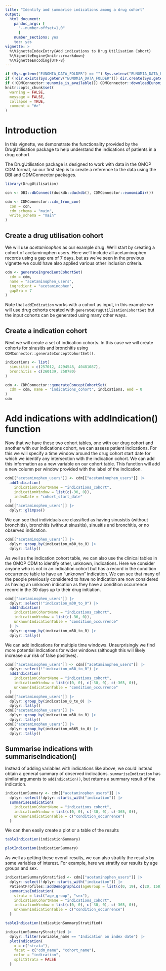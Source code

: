 ```yaml
---
title: "Identify and summarise indications among a drug cohort"
output: 
  html_document:
    pandoc_args: [
      "--number-offset=1,0"
      ]
    number_sections: yes
    toc: yes
vignette: >
  %\VignetteIndexEntry{Add indications to Drug Utilisation Cohort}
  %\VignetteEngine{knitr::rmarkdown}
  %\VignetteEncoding{UTF-8}
---
```


```r
if (Sys.getenv("EUNOMIA_DATA_FOLDER") == "") Sys.setenv("EUNOMIA_DATA_FOLDER" = tempdir())
if (!dir.exists(Sys.getenv("EUNOMIA_DATA_FOLDER"))) dir.create(Sys.getenv("EUNOMIA_DATA_FOLDER"))
if (!CDMConnector::eunomia_is_available()) CDMConnector::downloadEunomiaData()
knitr::opts_chunk$set(
  warning = FALSE,
  message = FALSE,
  collapse = TRUE,
  comment = "#>"
)
```

# Introduction

In this vignette, we demonstrate the functionality provided by the DrugUtilisation package to help understand the indications of patients in a drug cohort.

The DrugUtilisation package is designed to work with data in the OMOP CDM format, so our first step is to create a reference to the data using the DBI and CDMConnector packages. 

```r
library(DrugUtilisation)

con <- DBI::dbConnect(duckdb::duckdb(), CDMConnector::eunomiaDir())

cdm <- CDMConnector::cdm_from_con(
  con = con,
  cdm_schema = "main",
  write_schema = "main"
)
```

## Create a drug utilisation cohort

We will use *acetaminophen* as our example drug. We'll start by creating a cohort of acetaminophen users. Here we'll include all acetaminophen records using a gap era of 7 days, but as we've seen in the previous vignette we could have also applied various other inclusion criteria.

```r
cdm <- generateIngredientCohortSet(
  cdm = cdm,
  name = "acetaminophen_users",
  ingredient = "acetaminophen",
  gapEra = 7
)
```

Note that `addIndication` works with a cohort as input, in this example we will use drug cohorts created with `generateDrugUtilisationCohortSet` but the input cohorts can be generated using many other ways.

## Create a indication cohort

Next we will create a set of indication cohorts. In this case we will create cohorts for sinusitis  and bronchitis using `CDMConnector::generateConceptCohortSet()`. 

```r
indications <- list(
  sinusitis = c(257012, 4294548, 40481087),
  bronchitis = c(260139, 258780)
)

cdm <- CDMConnector::generateConceptCohortSet(
  cdm = cdm, name = "indications_cohort", indications, end = 0
)
cdm
```


# Add indications with addIndication() function

Now that we have these two cohort tables, one with our drug cohort and another with our indications cohort, we can assess patient indications. For this we will specify a time window around the drug cohort start date for which we identify any intersection with the indication cohort. We can add this information as a new variable on our cohort table. This function will add a new column per window provided with the label of the indication.

```r
cdm[["acetaminophen_users"]] <- cdm[["acetaminophen_users"]] |>
  addIndication(
    indicationCohortName = "indications_cohort",
    indicationWindow = list(c(-30, 0)),
    indexDate = "cohort_start_date"
  )
cdm[["acetaminophen_users"]] |>
  dplyr::glimpse()
```

We can see that individuals are classified as having sinusistis (without bronchitis), bronchitis (without sinusitis), sinusitis and bronchitis, or no observed indication.
```r
cdm[["acetaminophen_users"]] |>
  dplyr::group_by(indication_m30_to_0) |>
  dplyr::tally()
```

As well as the indication cohort table, we can also use the clinical tables in the OMOP CDM to identify other, unknown, indications. Here we consider anyone who is not in an indication cohort but has a record in the condition occurrence table to have an "unknown" indication. We can see that many of the people previously considered to have no indication are now considered as having an unknown indication as they have a condition occurrence record in the 30 days up to their drug initiation.

```r
cdm[["acetaminophen_users"]] |>
  dplyr::select(!"indication_m30_to_0") |>
  addIndication(
    indicationCohortName = "indications_cohort",
    indicationWindow = list(c(-30, 0)),
    unknownIndicationTable = "condition_occurrence"
  ) |>
  dplyr::group_by(indication_m30_to_0) |>
  dplyr::tally()
```

We can add indications for multiple time windows. Unsurprisingly we find more potential indications for wider windows (although this will likely increase our risk of false positives).
```r
cdm[["acetaminophen_users"]] <- cdm[["acetaminophen_users"]] |>
  dplyr::select(!"indication_m30_to_0") |>
  addIndication(
    indicationCohortName = "indications_cohort",
    indicationWindow = list(c(0, 0), c(-30, 0), c(-365, 0)),
    unknownIndicationTable = "condition_occurrence"
  )
cdm[["acetaminophen_users"]] |>
  dplyr::group_by(indication_0_to_0) |>
  dplyr::tally()
cdm[["acetaminophen_users"]] |>
  dplyr::group_by(indication_m30_to_0) |>
  dplyr::tally()
cdm[["acetaminophen_users"]] |>
  dplyr::group_by(indication_m365_to_0) |>
  dplyr::tally()
```

## Summarise indications with summariseIndication()

Instead of adding variables with indications like above, we could instead obtain a general summary of observed indications. `summariseIndication` has similar arguments to  `addIndication()`, but returns a summary result of the indication.

```r
indicationSummary <- cdm[["acetaminophen_users"]] |>
  dplyr::select(!dplyr::starts_with("indication")) |>
  summariseIndication(
    indicationCohortName = "indications_cohort",
    indicationWindow = list(c(0, 0), c(-30, 0), c(-365, 0)),
    unknownIndicationTable = c("condition_occurrence")
  )
```

We can then easily create a plot or a table of the results
```r
tableIndication(indicationSummary)
```

```r
plotIndication(indicationSummary)
```

As well as getting these overall results, we can also stratify the results by some variables of interest. For example, here we stratify our results by age groups and sex. 

```r
indicationSummaryStratified <- cdm[["acetaminophen_users"]] |>
  dplyr::select(!dplyr::starts_with("indication")) |>
  PatientProfiles::addDemographics(ageGroup = list(c(0, 19), c(20, 150))) |>
  summariseIndication(
    strata = list("age_group", "sex"),
    indicationCohortName = "indications_cohort",
    indicationWindow = list(c(0, 0), c(-30, 0), c(-365, 0)),
    unknownIndicationTable = c("condition_occurrence")
  )
```

```r
tableIndication(indicationSummaryStratified)
```

```r
indicationSummaryStratified |>
  dplyr::filter(variable_name == "Indication on index date") |>
  plotIndication(
    x = c("strata"),
    facet = c("cdm_name", "cohort_name"),
    color = "indication",
    splitStrata = FALSE
  )
```
